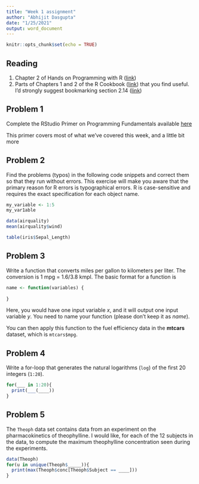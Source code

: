 ```yaml
---
title: "Week 1 assignment"
author: "Abhijit Dasgupta"
date: "1/25/2021"
output: word_document
---
```


```r
knitr::opts_chunk$set(echo = TRUE)
```

## Reading

1. Chapter 2 of Hands on Programming with R ([link](https://rstudio-education.github.io/hopr/basics.html))
1. Parts of Chapters 1 and 2 of the R Cookbook ([link](https://rc2e.com/index.html#the-recipes)) that you find useful. I'd strongly suggest bookmarking section 2.14 ([link](https://rc2e.com/somebasics#recipe-id025))

## Problem 1

Complete the RStudio Primer on Programming Fundamentals available [here](https://rstudio.cloud/learn/primers/1.2)

This primer covers most of what we've covered this week, and a little bit more

## Problem 2

Find the problems (typos) in the following code snippets and correct them so that they run without errors. This exercise will make you aware that the primary reason for R errors is typographical errors. R is case-sensitive and requires the exact specification for each object name. 


```r
my_variable <- 1:5
my_var1able
```

```r
data(airquality)
mean(airquality$wind)
```

```r
table(iris$Sepal_Length)
```

## Problem 3

Write a function that converts miles per gallon to kilometers per liter. The conversion
is 1 mpg = 1.6/3.8 kmpl. The basic format for a function is 

```r
name <- function(variables) {
  
}
```

Here, you would have one input variable _x_, and it will output one input variable _y_. You need to name your function (please don't keep it as _name_). 

You can then apply this function to the fuel efficiency data in the **mtcars** dataset, which is `mtcars$mpg`. 

## Problem 4

Write a for-loop that generates the natural logarithms (`log`) of the first 20 integers (`1:20`). 

```r
for(___ in 1:20){
  print(___(____))
}
```

## Problem 5

The `Theoph` data set contains data from an experiment on the pharmacokinetics 
of theophylline. I would like, for each of the 12 subjects in the data, to compute the 
maximum theophylline concentration seen during the experiments.

```r
data(Theoph)
for(u in unique(Theoph$_____)){
  print(max(Theoph$conc[Theoph$Subject == ____]))
}
```





